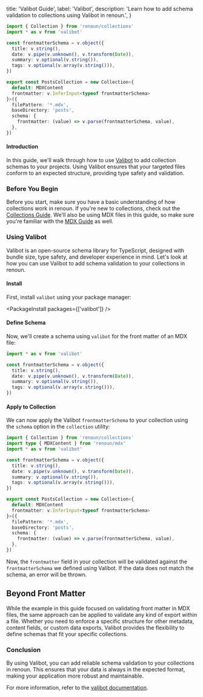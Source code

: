   title: 'Valibot Guide',
  label: 'Valibot',
  description:
    'Learn how to add schema validation to collections using Valibot in renoun.',
}

```ts allowErrors
import { Collection } from 'renoun/collections'
import * as v from 'valibot'

const frontmatterSchema = v.object({
  title: v.string(),
  date: v.pipe(v.unknown(), v.transform(Date)),
  summary: v.optional(v.string()),
  tags: v.optional(v.array(v.string())),
})

export const PostsCollection = new Collection<{
  default: MDXContent
  frontmatter: v.InferInput<typeof frontmatterSchema>
}>({
  filePattern: '*.mdx',
  baseDirectory: 'posts',
  schema: {
    frontmatter: (value) => v.parse(frontmatterSchema, value),
  },
})
```

#### Introduction

In this guide, we'll walk through how to use [Valibot](https://valibot.dev/) to add collection schemas to your projects. Using Valibot ensures that your targeted files conform to an expected structure, providing type safety and validation.

### Before You Begin

Before you start, make sure you have a basic understanding of how collections work in renoun. If you're new to collections, check out the [Collections Guide](/collections). We'll also be using MDX files in this guide, so make sure you're familiar with the [MDX Guide](/docs/mdx) as well.

### Using Valibot

Valibot is an open-source schema library for TypeScript, designed with bundle size, type safety, and developer experience in mind. Let's look at how you can use Valibot to add schema validation to your collections in renoun.

#### Install

First, install `valibot` using your package manager:

<PackageInstall packages={['valibot']} />

#### Define Schema

Now, we'll create a schema using `valibot` for the front matter of an MDX file:

```ts allowErrors
import * as v from 'valibot'

const frontmatterSchema = v.object({
  title: v.string(),
  date: v.pipe(v.unknown(), v.transform(Date)),
  summary: v.optional(v.string()),
  tags: v.optional(v.array(v.string())),
})
```

#### Apply to Collection

We can now apply the Valibot `frontmatterSchema` to your collection using the `schema` option in the `collection` utility:

```ts allowErrors focusedLines="1-2,12-20"
import { Collection } from 'renoun/collections'
import type { MDXContent } from 'renoun/mdx'
import * as v from 'valibot'

const frontmatterSchema = v.object({
  title: v.string(),
  date: v.pipe(v.unknown(), v.transform(Date)),
  summary: v.optional(v.string()),
  tags: v.optional(v.array(v.string())),
})

export const PostsCollection = new Collection<{
  default: MDXContent
  frontmatter: v.InferInput<typeof frontmatterSchema>
}>({
  filePattern: '*.mdx',
  baseDirectory: 'posts',
  schema: {
    frontmatter: (value) => v.parse(frontmatterSchema, value),
  },
})
```

Now, the `frontmatter` field in your collection will be validated against the `frontmatterSchema` we defined using Valibot. If the data does not match the schema, an error will be thrown.

## Beyond Front Matter

While the example in this guide focused on validating front matter in MDX files, the same approach can be applied to validate any kind of export within a file. Whether you need to enforce a specific structure for other metadata, content fields, or custom data exports, Valibot provides the flexibility to define schemas that fit your specific collections.

### Conclusion

By using Valibot, you can add reliable schema validation to your collections in renoun. This ensures that your data is always in the expected format, making your application more robust and maintainable.

For more information, refer to the [valibot documentation](https://github.com/valibot/valibot).
